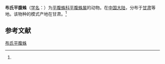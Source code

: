 {{Speciesbox
| name = 布氏平腹蛛
| status = 
| status_system = 
| image = 
| genus = Gnaphosa
| species = braendegaardi
| authority = (Schenkel, 1963)<ref name='id14336'>{{cite web| url =http://www.bioinfo.cn/db05/BjdwSpecies.php?action=view&id=14336| title =布氏平腹蛛| work =《中国动物物种编目数据库》| publisher =中国科学院微生物研究所| author =中国科学院动物研究所| accessdate =2009-04-28| deadurl =yes| archiveurl =https://web.archive.org/web/20160305030704/http://www.bioinfo.cn/db05/BjdwSpecies.php?action=view&id=14336| archivedate =2016-03-05}}</ref>
}}

'''布氏平腹蛛'''（[[学名|学名]]：{{lang|la|''Gnaphosa braendegaardi''}}）为[[平腹蛛科|平腹蛛科]][[平腹蛛属|平腹蛛属]]的动物。在[[中国大陆|中国大陆]]，分布于[[甘肃|甘肃]]等地。该物种的模式产地在甘肃。<ref name='id14336'/>

== 参考文献 ==
{{reflist}}

{{Wikispecies|Gnaphosa braendegaardi}}

[[Category:平腹蛛属|布氏平腹蛛]]


{{蜘蛛小作品}}